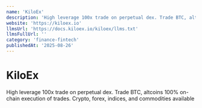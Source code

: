 ```yaml
---
name: 'KiloEx'
description: 'High leverage 100x trade on perpetual dex. Trade BTC, altcoins 100% on-chain execution of trades. Crypto, forex, indices, and commodities available'
website: 'https://kiloex.io'
llmsUrl: 'https://docs.kiloex.io/kiloex/llms.txt'
llmsFullUrl: ''
category: 'finance-fintech'
publishedAt: '2025-08-26'
---
```


# KiloEx

High leverage 100x trade on perpetual dex. Trade BTC, altcoins 100% on-chain execution of trades. Crypto, forex, indices, and commodities available
